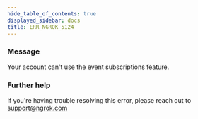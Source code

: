 ```yaml
---
hide_table_of_contents: true
displayed_sidebar: docs
title: ERR_NGROK_5124
---
```


### Message

Your account can't use the event subscriptions feature.

### Further help

If you're having trouble resolving this error, please reach out to [support@ngrok.com](mailto:support@ngrok.com?subject=Help%20with%20ERR_NGROK_5124)

